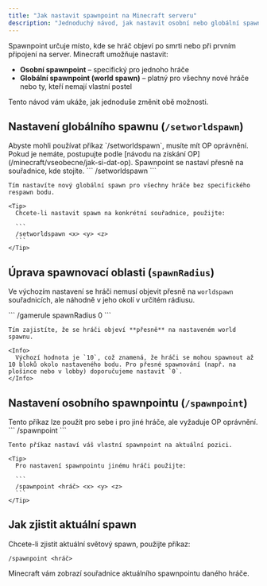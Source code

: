 ```yaml
---
title: "Jak nastavit spawnpoint na Minecraft serveru"
description: "Jednoduchý návod, jak nastavit osobní nebo globální spawnpoint (world spawn) na Minecraft serveru pomocí příkazů."
---
```


Spawnpoint určuje místo, kde se hráč objeví po smrti nebo při prvním připojení na server. Minecraft umožňuje nastavit:

- **Osobní spawnpoint** – specifický pro jednoho hráče
- **Globální spawnpoint (world spawn)** – platný pro všechny nové hráče nebo ty, kteří nemají vlastní postel

Tento návod vám ukáže, jak jednoduše změnit obě možnosti.

## Nastavení globálního spawnu (`/setworldspawn`)

<Steps>
  <Step title="Připojte se na server s OP právy">
    Abyste mohli používat příkaz `/setworldspawn`, musíte mít OP oprávnění. Pokud je nemáte, postupujte podle [návodu na získání OP](/minecraft/vseobecne/jak-si-dat-op).
  </Step>
  <Step title="Postavte se na místo, kde chcete nový spawn">
    Spawnpoint se nastaví přesně na souřadnice, kde stojíte.
  </Step>
  <Step title="Použijte příkaz:">
    ```
    /setworldspawn
    ```

    Tím nastavíte nový globální spawn pro všechny hráče bez specifického respawn bodu.

    <Tip>
      Chcete-li nastavit spawn na konkrétní souřadnice, použijte:

      ```
      /setworldspawn <x> <y> <z>
      ```
    </Tip>
  </Step>
</Steps>

## Úprava spawnovací oblasti (`spawnRadius`)

Ve výchozím nastavení se hráči nemusí objevit přesně na `worldspawn` souřadnicích, ale náhodně v jeho okolí v určitém rádiusu.

<Steps>
  <Step title="Použijte příkaz:">
    ```
    /gamerule spawnRadius 0
    ```

    Tím zajistíte, že se hráči objeví **přesně** na nastaveném world spawnu.

    <Info>
      Výchozí hodnota je `10`, což znamená, že hráči se mohou spawnout až 10 bloků okolo nastaveného bodu. Pro přesné spawnování (např. na plošince nebo v lobby) doporučujeme nastavit `0`.
    </Info>
  </Step>
</Steps>

## Nastavení osobního spawnpointu (`/spawnpoint`)

<Steps>
  <Step title="Ujistěte se, že máte OP">
    Tento příkaz lze použít pro sebe i pro jiné hráče, ale vyžaduje OP oprávnění.
  </Step>
  <Step title="Použijte příkaz pro sebe:">
    ```
    /spawnpoint
    ```

    Tento příkaz nastaví váš vlastní spawnpoint na aktuální pozici.

    <Tip>
      Pro nastavení spawnpointu jinému hráči použijte:

      ```
      /spawnpoint <hráč> <x> <y> <z>
      ```
    </Tip>
  </Step>
</Steps>

## Jak zjistit aktuální spawn

Chcete-li zjistit aktuální světový spawn, použijte příkaz:

```
/spawnpoint <hráč>
```

Minecraft vám zobrazí souřadnice aktuálního spawnpointu daného hráče.